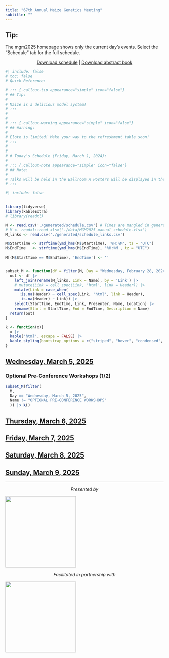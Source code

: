```yaml
---
title: "67th Annual Maize Genetics Meeting"
subtitle: ""
---
```


::: {.callout-tip appearance="simple" icon="false"}
## Tip:

The mgm2025 homepage shows only the current day's events. Select the "Schedule" tab for the full schedule.
:::

::: {style="text-align: center"}
[Download schedule](./official/MGM2025Schedule.pdf) | [Download abstract book](./official/2025Program.pdf)
:::


```r
#| include: false
# toc: false
# Quick Reference: 

# ::: {.callout-tip appearance="simple" icon="false"}
# ## Tip:
# 
# Maize is a delicious model system!
# :::
# 
# 
# ::: {.callout-warning appearance="simple" icon="false"}
# ## Warning:
# 
# Elote is limited! Make your way to the refreshment table soon! 
# :::
# 
# 
# # Today's Schedule (Friday, March 1, 2024):
# 
# ::: {.callout-note appearance="simple" icon="false"}
# ## Note:
# 
# Talks will be held in the Ballroom A Posters will be displayed in the Ballroom B&C
# :::
```

```r
#| include: false


library(tidyverse)
library(kableExtra)
# library(readxl)

M <- read.csv('./generated/schedule.csv') # Times are mangled in generated
# M <- readxl::read_xlsx('./data/MGM2025_manual_schedule.xlsx')
M_links <- read.csv('./generated/schedule_links.csv')

M$StartTime <- strftime(ymd_hms(M$StartTime), '%H:%M', tz = "UTC")
M$EndTime   <- strftime(ymd_hms(M$EndTime), '%H:%M', tz = "UTC")

M[(M$StartTime == M$EndTime), 'EndTime'] <- ''


subset_M <- function(df = filter(M, Day = "Wednesday, February 28, 2024")){
  out <- df |>
    left_join(rename(M_links, Link = Name), by = 'Link') |> 
    # mutate(Link = cell_spec(Link, 'html', link = Header)) |>
    mutate(Link = case_when(
      !is.na(Header) ~ cell_spec(Link, 'html', link = Header),
       is.na(Header) ~ Link)) |>
    select(StartTime, EndTime, Link, Presenter, Name, Location) |>
    rename(Start = StartTime, End = EndTime, Description = Name)
  return(out)
}

k <- function(x){
  x |> 
  kable('html', escape = FALSE) |>
  kable_styling(bootstrap_options = c("striped", "hover", "condensed", "responsive"))
}
```


## [Wednesday, March 5, 2025](./program_schedule.html#wednesday-march-5-2025) 

### Optional Pre-Conference Workshops (1/2)

```r
subset_M(filter(
  M, 
  Day == "Wednesday, March 5, 2025", 
  Name != "OPTIONAL PRE-CONFERENCE WORKSHOPS"
  )) |> k()
```

## [Thursday, March 6, 2025](./program_schedule.html#thursday-march-6-2025)  

<!-- ### Optional Pre-Conference Workshops (2/2) -->

<!-- ```{r echo=FALSE} -->
<!-- subset_M(filter( -->
<!--   M,  -->
<!--   Day ==  "Thursday, March 6, 2025",  -->
<!--   Name != "OPTIONAL PRE-CONFERENCE WORKSHOPS" -->
<!--   )) |> k() -->
<!-- ``` -->


<!-- ### Session 1 – Welcome / Keynote / Gene Regulation -->

<!-- **Sherry Flint-Garcia** -->

<!-- ```{r echo=FALSE} -->
<!-- subset_M(filter( -->
<!--   M,  -->
<!--   Day ==  "Thursday, March 6, 2025",  -->
<!--   lubridate::hm(StartTime) >= lubridate::hm("19:00") -->
<!--   )) |> k() -->
<!-- ``` -->



## [Friday, March 7, 2025](./program_schedule.html#friday-march-7-2025)   


<!-- ```{r echo=FALSE} -->
<!-- subset_M(filter( -->
<!--   M,  -->
<!--   Day ==  "Friday, March 7, 2025",  -->
<!--   lubridate::hm(StartTime) < lubridate::hm("8:15") -->
<!--   )) |> k() -->

<!-- ``` -->


<!-- ### Session 2 – Modeling Corn -->

<!-- **Hank Bass** -->

<!-- ```{r echo=FALSE} -->
<!-- subset_M(filter( -->
<!--   M,  -->
<!--   Day ==  "Friday, March 7, 2025",  -->
<!--   lubridate::hm(StartTime) >= lubridate::hm("8:15"), -->
<!--   lubridate::hm(StartTime) < lubridate::hm("10:45") -->
<!--   )) |> k() -->
<!-- ``` -->


<!-- ### Session 3 – Education, Community, & Outreach -->

<!-- **Brandi Sigmon** -->

<!-- ```{r echo=FALSE} -->
<!-- subset_M(filter( -->
<!--   M,  -->
<!--   Day ==  "Friday, March 7, 2025",  -->
<!--   lubridate::hm(StartTime) >= lubridate::hm("10:45"), -->
<!--   lubridate::hm(StartTime) < lubridate::hm("12:15") -->
<!--   )) |> k() -->
<!-- ``` -->

<!-- ### Lunch and Poster Session -->

<!-- ```{r echo=FALSE} -->
<!-- subset_M(filter( -->
<!--   M,  -->
<!--   Day ==  "Friday, March 7, 2025",  -->
<!--   lubridate::hm(StartTime) >= lubridate::hm("12:15"), -->
<!--   lubridate::hm(StartTime) < lubridate::hm("16:40") -->
<!--   )) |> k() -->
<!-- ``` -->

<!-- ### Session 4 – Maize Under Stress -->

<!-- **Melissa Draves** -->

<!-- ```{r echo=FALSE} -->
<!-- subset_M(filter( -->
<!--   M,  -->
<!--   Day ==  "Friday, March 7, 2025",  -->
<!--   lubridate::hm(StartTime) >= lubridate::hm("16:40"), -->
<!--   lubridate::hm(StartTime) < lubridate::hm("19:00") -->
<!--   )) |> k() -->
<!-- ``` -->



<!-- ### Session 5 – Awards -->

<!-- **Andrea Eveland** -->

<!-- ```{r echo=FALSE} -->
<!-- subset_M(filter( -->
<!--   M,  -->
<!--   Day ==  "Friday, March 7, 2025",  -->
<!--   lubridate::hm(StartTime) >= lubridate::hm("19:00") -->
<!--   )) |> k() -->
<!-- ``` -->



## [Saturday, March 8, 2025](./program_schedule.html#saturday-march-8-2025)


<!-- ```{r echo=FALSE} -->
<!-- subset_M(filter( -->
<!--   M,  -->
<!--   Day ==  "Saturday, March 8, 2025",  -->
<!--   lubridate::hm(StartTime) < lubridate::hm("8:15") -->
<!--   )) |> k() -->
<!-- ``` -->


<!-- ### Session 6 – Roots & Nutrient Uptake / Keynote -->

<!-- **Rubén Rellán Álvarez** -->

<!-- ```{r echo=FALSE} -->
<!-- subset_M(filter( -->
<!--   M,  -->
<!--   Day ==  "Saturday, March 8, 2025",  -->
<!--   lubridate::hm(StartTime) >= lubridate::hm("8:15"), -->
<!--   lubridate::hm(StartTime) < lubridate::hm("10:30") -->
<!--   )) |> k() -->
<!-- ``` -->


<!-- ### Session 7 – Keynote / Cell Division & Meristems -->

<!-- **Sarah Jensen** -->

<!-- ```{r echo=FALSE} -->
<!-- subset_M(filter( -->
<!--   M,  -->
<!--   Day ==  "Saturday, March 8, 2025",  -->
<!--   lubridate::hm(StartTime) >= lubridate::hm("10:30"), -->
<!--   lubridate::hm(StartTime) < lubridate::hm("12:30") -->
<!--   )) |> k() -->
<!-- ``` -->


<!-- ### Lunch, Poster Session, & Community Session -->

<!-- ```{r echo=FALSE} -->
<!-- subset_M(filter( -->
<!--   M,  -->
<!--   Day ==  "Saturday, March 8, 2025",  -->
<!--   lubridate::hm(StartTime) >= lubridate::hm("12:30"), -->
<!--   lubridate::hm(StartTime) < lubridate::hm("19:00") -->
<!--   )) |> k() -->
<!-- ``` -->


<!-- ### Session 8 – Reproduction / Keynote -->

<!-- **Cinta Romay** -->

<!-- ```{r echo=FALSE} -->
<!-- subset_M(filter( -->
<!--   M,  -->
<!--   Day ==  "Saturday, March 8, 2025",  -->
<!--   lubridate::hm(StartTime) >= lubridate::hm("19:00") -->
<!--   )) |> k() -->
<!-- ``` -->

## [Sunday, March 9, 2025](./program_schedule.html#sunday-march-9-2025)

<!-- ```{r echo=FALSE} -->
<!-- subset_M(filter( -->
<!--   M,  -->
<!--   Day ==  "Sunday, March 9, 2025",  -->
<!--   lubridate::hm(StartTime) < lubridate::hm("8:00") -->
<!--   )) |> k() -->

<!-- ``` -->


<!-- ### Session 9 – Epigenetics -->

<!-- **Katie Murphy** -->

<!-- ```{r echo=FALSE} -->
<!-- subset_M(filter( -->
<!--   M,  -->
<!--   Day ==  "Sunday, March 9, 2025",  -->
<!--   lubridate::hm(StartTime) >= lubridate::hm("8:25"), -->
<!--   lubridate::hm(StartTime) < lubridate::hm("10:20") -->
<!--   )) |> k() -->
<!-- ``` -->

<!-- ### Session 10 - Building a Stronger Maize Plant -->

<!-- **Frank Hochholdinger** -->

<!-- ```{r echo=FALSE} -->
<!-- subset_M(filter( -->
<!--   M,  -->
<!--   Day ==  "Sunday, March 9, 2025",  -->
<!--   lubridate::hm(StartTime) >= lubridate::hm("10:20"), -->
<!--   lubridate::hm(StartTime) < lubridate::hm("12:00") -->
<!--   )) |> k() -->
<!-- ``` -->


<!-- ### Optional Post-Conference Workshop -->

<!-- ```{r echo=FALSE} -->
<!-- subset_M(filter( -->
<!--   M,  -->
<!--   Day ==  "Sunday, March 9, 2025",  -->
<!--   Name != "OPTIONAL POST-CONFERENCE EVENT", -->
<!--   lubridate::hm(StartTime) > lubridate::hm("12:00") -->
<!--   )) |> k() -->
<!-- ``` -->










------------------------------------------------------------------------

::: {style="text-align: center"}
*Presented by*
:::

![](data/assets/000_Cover_Draft1_MCG_logo.png){fig-align="center" width="225"}

::: {style="text-align: center"}
*Facilitated in partnership with*
:::

![](data/assets/000_Cover_Draft1_ConferenceDirect.png){fig-align="center" width="225"}


